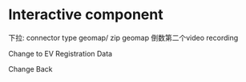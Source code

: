 # Interactive component


 下拉: connector type geomap/ zip geomap
 倒数第二个video recording
 
 
 <script src="https://d3js.org/d3.v6.js"></script>
 
 <div id="plot"></div> 
 
 <p id="change">Change to EV Registration Data</p>
 <p id="back">Change Back</p>
 
 <script src="scripts/interactive.js"></script>